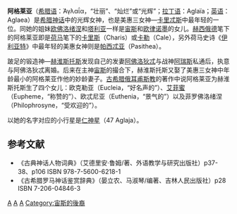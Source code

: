 '''阿格莱亚'''（[[希腊语|希腊语]]：Ἀγλαΐα，“壮丽”、“灿烂”或“光辉”；[[拉丁语|拉丁语]]：Aglaïa；[[英语|英语]]：Aglaea）是[[希腊神话|希腊神话]]中的光辉女神，也是美惠三女神—[[卡里忒斯|卡里忒斯]]中最年轻的一位。同她的姐妹[[欧佛洛绪涅|欧佛洛绪涅]]和[[塔利亚_(美惠女神)|塔利亚]]一样是[[宙斯|宙斯]]和[[欧律诺墨|欧律诺墨]]的女儿。[[赫西俄德|赫西俄德]]笔下的阿格莱亚即是[[荷马|荷马]]笔下的[[卡里斯_(希腊神话)|卡里斯]]（Charis）或[[卡勒_(希腊神话)|卡勒]]（Cale），另外荷马史诗《[[伊利亚特|伊利亚特]]》中最年轻的美惠女神则是[[帕西忒亚|帕西忒亚]]（Pasithea）。

跛足的锻造神—[[赫淮斯托斯|赫淮斯托斯]]发现自己的发妻[[阿佛洛狄忒|阿佛洛狄忒]]与战神[[阿瑞斯|阿瑞斯]]私通后，执意与阿佛洛狄忒离婚。后来在主神[[宙斯|宙斯]]的撮合下，赫淮斯托斯又娶了美惠三女神中年龄最小的阿格莱亚作他的妙龄妻子。[[古希腊|古希腊]][[俄耳甫斯教|俄耳甫斯教]]的著作中说阿格莱亚为赫淮斯托斯生了四个女儿：欧克勒亚（Eucleia，“好名声的”）、[[艾菲蜜|艾菲蜜]]（Eupheme，“称赞的”）、欧忒尼亚（Euthenia，“景气的”）以及菲罗佛洛绪涅（Philophrosyne，“受欢迎的”）。

以她的名字对应的小行星是[[仁神星|仁神星]]（47 Aglaja）。

== 参考文献 ==
*《古典神话人物词典》（艾德里安·鲁姆/著、外语教学与研究出版社）p37-38、p106 ISBN 978-7-5600-6218-1
*《古希腊罗马神话鉴赏辞典》（晏立农、马淑琴/编著、吉林人民出版社）p28 ISBN 7-206-04846-3
 
{{希臘神話諸神}}

[[Category:希腊女神|A]]
[[Category:美神|A]]
[[Category:宁芙|A]]
[[Category:宙斯的後裔|Category:宙斯的後裔]]